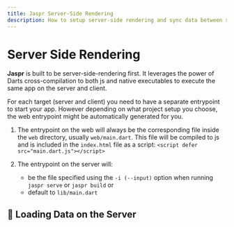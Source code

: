 ```yaml
---
title: Jaspr Server-Side Rendering
description: How to setup server-side rendering and sync data between server and client in Jaspr.
---
```


# Server Side Rendering

**Jaspr** is built to be server-side-rendering first. It leverages the power of Darts
cross-compilation to both js and native executables to execute the same app on the server and client.

For each target (server and client) you need to have a separate entrypoint to start your app. However 
depending on what project setup you choose, the web entrypoint might be automatically generated for you.

1. The entrypoint on the web will always be the corresponding file inside the `web` directory,
   usually `web/main.dart`. This file will be compiled to js and is included in the `index.html` file
   as a script: `<script defer src="main.dart.js"></script>`

2. The entrypoint on the server will:
    - be the file specified using the `-i (--input)` option when running `jaspr serve` or `jaspr build` or
    - default to `lib/main.dart`

## 💽 Loading Data on the Server
